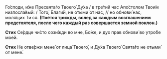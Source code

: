 Го́споди, и́же Пресвята́го Твоего́ Ду́ха / в тре́тий час Апо́столом Твои́м низпосла́вый: / Того́, Благи́й, не отыми́ от нас, // но обнови́ нас, моля́щих Ти ся. **(Поётся трижды, вслед за каждым возглашением предстоятеля, после чего каждый раз совершается земной поклон.)**

**Стих** Се́рдце чи́сто сози́жди во мне, Бо́же, и дух прав обнови́ во утро́бе мое́й.

**Стих** Не отве́ржи мене́ от лица́ Твоего́, и Ду́ха Твоего́ Свята́го не отыми́ от мене́.
